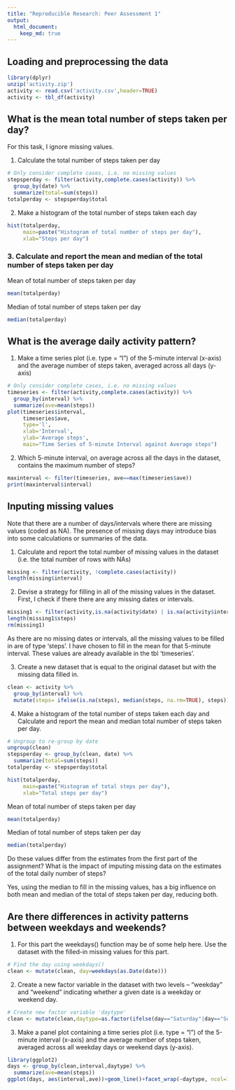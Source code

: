 ```yaml
---
title: "Reproducible Research: Peer Assessment 1"
output: 
  html_document:
    keep_md: true
---
```




## Loading and preprocessing the data

```r
library(dplyr)
unzip('activity.zip')
activity <- read.csv('activity.csv',header=TRUE)
activity <- tbl_df(activity)
```

## What is the mean total number of steps taken per day?
For this task, I ignore missing values.  

1. Calculate the total number of steps taken per day  

```r
# Only consider complete cases, i.e. no missing values
stepsperday <- filter(activity,complete.cases(activity)) %>%
  group_by(date) %>%
  summarize(total=sum(steps))
totalperday <- stepsperday$total
```

2. Make a histogram of the total number of steps taken each day  

```r
hist(totalperday,
     main=paste("Histogram of total number of steps per day"),
     xlab="Steps per day")
```

### 3. Calculate and report the mean and median of the total number of steps taken per day  

Mean of total number of steps taken per day
```r
mean(totalperday)
```
Median of total number of steps taken per day
```r
median(totalperday)
```

## What is the average daily activity pattern?

1. Make a time series plot (i.e. type = "l") of the 5-minute interval (x-axis) and the average number of steps taken, averaged across all days (y-axis)  

```r
# Only consider complete cases, i.e. no missing values
timeseries <- filter(activity,complete.cases(activity)) %>%
  group_by(interval) %>%
  summarize(ave=mean(steps))
plot(timeseries$interval, 
     timeseries$ave,
     type='l', 
     xlab='Interval',
     ylab='Average steps',
     main="Time Series of 5-minute Interval against Average steps")
```

2. Which 5-minute interval, on average across all the days in the dataset, contains the maximum number of steps?  

```r
maxinterval <- filter(timeseries, ave==max(timeseries$ave))
print(maxinterval$interval)
```

## Inputing missing values
Note that there are a number of days/intervals where there are missing values (coded as NA). The presence of missing days may introduce bias into some calculations or summaries of the data.  

1. Calculate and report the total number of missing values in the dataset (i.e. the total number of rows with NAs)

```r
missing <- filter(activity, !complete.cases(activity))
length(missing$interval)
```

2. Devise a strategy for filling in all of the missing values in the dataset. 
First, I check if there there are any missing dates or intervals.  

```r
missing1 <- filter(activity,is.na(activity$date) | is.na(activity$interval))
length(missing1$steps)
rm(missing1)
```

As there are no missing dates or intervals, all the missing values to be filled in are of type 'steps'.
I have chosen to fill in the mean for that 5-minute interval. These values are already available in the tbl 'timeseries'.

3. Create a new dataset that is equal to the original dataset but with the missing data filled in.

```r
clean <- activity %>%
  group_by(interval) %>%
  mutate(steps= ifelse(is.na(steps), median(steps, na.rm=TRUE), steps))
```

4. Make a histogram of the total number of steps taken each day and Calculate and report the mean and median total number of steps taken per day. 

```r
# Ungroup to re-group by date
ungroup(clean)
stepsperday <- group_by(clean, date) %>%
  summarize(total=sum(steps))
totalperday <- stepsperday$total
```

```r
hist(totalperday,
     main=paste("Histogram of total steps per day"),
     xlab="Total steps per day")
```

Mean of total number of steps taken per day

```r
mean(totalperday)
```

Median of total number of steps taken per day

```r
median(totalperday)
```

Do these values differ from the estimates from the first part of the assignment? What is the impact of imputing missing data on the estimates of the total daily number of steps?  

Yes, using the median to fill in the missing values, has a big influence on both mean and median of the total of steps taken per day, reducing both.

## Are there differences in activity patterns between weekdays and weekends?

1. For this part the weekdays() function may be of some help here. Use the dataset with the filled-in missing values for this part.

```r
# Find the day using weekdays()
clean <- mutate(clean, day=weekdays(as.Date(date)))
```

2. Create a new factor variable in the dataset with two levels – “weekday” and “weekend” indicating whether a given date is a weekday or weekend day.

```r
# Create new factor variable 'daytype'
clean <- mutate(clean,daytype=as.factor(ifelse(day=="Saturday"|day=="Sunday", "weekend", "weekday")))
```

3. Make a panel plot containing a time series plot (i.e. type = "l") of the 5-minute interval (x-axis) and the average number of steps taken, averaged across all weekday days or weekend days (y-axis). 

```r
library(ggplot2)
days <- group_by(clean,interval,daytype) %>%
  summarize(ave=mean(steps))
ggplot(days, aes(interval,ave))+geom_line()+facet_wrap(~daytype, ncol=1)+xlab("Interval")+ylab("Average Steps")
```
